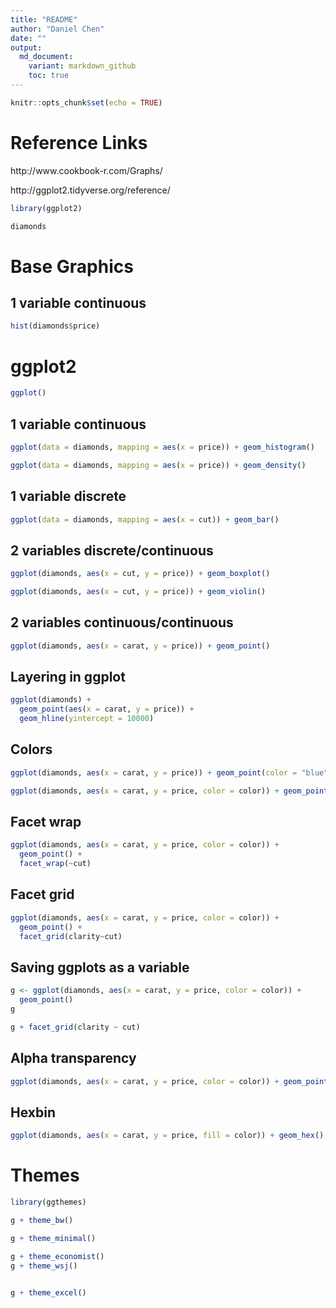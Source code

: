 ```yaml
---
title: "README"
author: "Daniel Chen"
date: ""
output:
  md_document:
    variant: markdown_github 
    toc: true
---
```


```r
knitr::opts_chunk$set(echo = TRUE)
```

# Reference Links

http://www.cookbook-r.com/Graphs/

http://ggplot2.tidyverse.org/reference/

```r
library(ggplot2)

diamonds
```

# Base Graphics

## 1 variable continuous
```r
hist(diamonds$price)
```

# ggplot2

```r
ggplot()
```


## 1 variable continuous

```r
ggplot(data = diamonds, mapping = aes(x = price)) + geom_histogram()
```

```r
ggplot(data = diamonds, mapping = aes(x = price)) + geom_density()
```


## 1 variable discrete

```r
ggplot(data = diamonds, mapping = aes(x = cut)) + geom_bar()
```


## 2 variables discrete/continuous

```r
ggplot(diamonds, aes(x = cut, y = price)) + geom_boxplot()

ggplot(diamonds, aes(x = cut, y = price)) + geom_violin()
```

## 2 variables continuous/continuous

```r
ggplot(diamonds, aes(x = carat, y = price)) + geom_point()
```

## Layering in ggplot

```r
ggplot(diamonds) +
  geom_point(aes(x = carat, y = price)) +
  geom_hline(yintercept = 10000)
```

## Colors

```r
ggplot(diamonds, aes(x = carat, y = price)) + geom_point(color = "blue")
```

```r
ggplot(diamonds, aes(x = carat, y = price, color = color)) + geom_point()
```

## Facet wrap

```r
ggplot(diamonds, aes(x = carat, y = price, color = color)) +
  geom_point() +
  facet_wrap(~cut)
```

## Facet grid

```r
ggplot(diamonds, aes(x = carat, y = price, color = color)) +
  geom_point() +
  facet_grid(clarity~cut)
```

## Saving ggplots as a variable

```r
g <- ggplot(diamonds, aes(x = carat, y = price, color = color)) +
  geom_point()
g

g + facet_grid(clarity ~ cut)
```

## Alpha transparency

```r
ggplot(diamonds, aes(x = carat, y = price, color = color)) + geom_point(alpha = .1)
```

## Hexbin

```r
ggplot(diamonds, aes(x = carat, y = price, fill = color)) + geom_hex()
```

# Themes

```r
library(ggthemes)

g + theme_bw()

g + theme_minimal()

g + theme_economist()
g + theme_wsj()


g + theme_excel()
```


